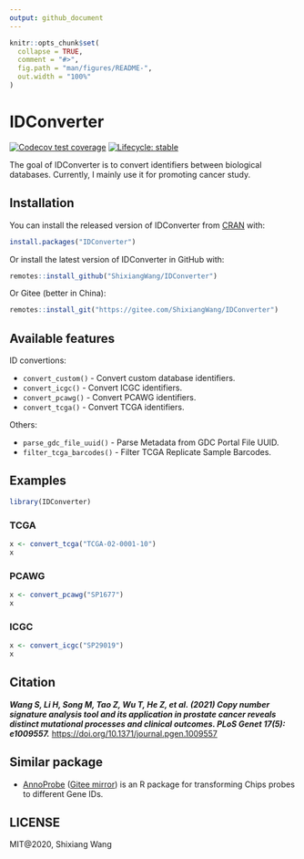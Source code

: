 ```yaml
---
output: github_document
---
```


<!-- README.md is generated from README.Rmd. Please edit that file -->

```r
knitr::opts_chunk$set(
  collapse = TRUE,
  comment = "#>",
  fig.path = "man/figures/README-",
  out.width = "100%"
)
```

# IDConverter

<!-- badges: start -->
[![Codecov test coverage](https://codecov.io/gh/ShixiangWang/IDConverter/branch/master/graph/badge.svg)](https://codecov.io/gh/ShixiangWang/IDConverter?branch=master)
[![Lifecycle: stable](https://img.shields.io/badge/lifecycle-stable-brightgreen.svg)](https://www.tidyverse.org/lifecycle/#stable)
<!-- badges: end -->

The goal of IDConverter is to convert identifiers between biological databases.
Currently, I mainly use it for promoting cancer study.

## Installation

You can install the released version of IDConverter from [CRAN](https://CRAN.R-project.org) with:

``` r
install.packages("IDConverter")
```

Or install the latest version of IDConverter in GitHub with:

``` r
remotes::install_github("ShixiangWang/IDConverter")
```

Or Gitee (better in China):

```r
remotes::install_git("https://gitee.com/ShixiangWang/IDConverter")
```

## Available features

ID convertions:

- `convert_custom()` - Convert custom database identifiers.
- `convert_icgc()` - Convert ICGC identifiers.
- `convert_pcawg()` - Convert PCAWG identifiers.
- `convert_tcga()` - Convert TCGA identifiers.

Others:

- `parse_gdc_file_uuid()` - Parse Metadata from GDC Portal File UUID.
- `filter_tcga_barcodes()` - Filter TCGA Replicate Sample Barcodes.

## Examples

```r
library(IDConverter)
```


### TCGA

```r
x <- convert_tcga("TCGA-02-0001-10")
x
```

### PCAWG

```r
x <- convert_pcawg("SP1677")
x
```

### ICGC

```r
x <- convert_icgc("SP29019")
x
```


## Citation

***Wang S, Li H, Song M, Tao Z, Wu T, He Z, et al. (2021) Copy
number signature analysis tool and its application in prostate
cancer reveals distinct mutational processes and clinical outcomes.
PLoS Genet 17(5): e1009557.***
<https://doi.org/10.1371/journal.pgen.1009557>

## Similar package

- [AnnoProbe](https://github.com/jmzeng1314/AnnoProbe/) ([Gitee mirror](https://gitee.com/jmzeng/annoprobe)) is an R package for transforming Chips probes to different Gene IDs.

## LICENSE

MIT\@2020, Shixiang Wang
